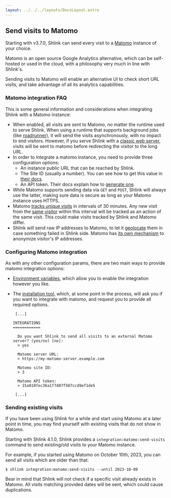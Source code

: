 ```yaml
---
layout: ../../../layouts/DocsLayout.astro
---
```



## Send visits to Matomo

Starting with v3.7.0, Shlink can send every visit to a [Matomo](https://matomo.org/) instance of your choice.

Matomo is an open source Google Analytics alternative, which can be self-hosted or used in the cloud, with a philosophy very much in line with Shlink's.

Sending visits to Matomo will enable an alternative UI to check short URL visits, and take advantage of all its analytics capabilities.

### Matomo integration FAQ

This is some general information and considerations when integrating Shlink with a Matomo instance:

* When enabled, all visits are sent to Matomo, no matter the runtime used to serve Shlink. When using a runtime that supports background jobs (like [roadrunner](/documentation/supported-runtimes/serve-with-roadrunner)), it will send the visits asynchronously, with no impact to end visitors. However, if you serve Shlink with a [classic web server](/documentation/supported-runtimes/classic-web-server), visits will be sent to matomo before redirecting the visitor to the long URL.
* In order to integrate a matomo instance, you need to provide three configuration options:
  * An instance public URL that can be reached by Shlink.
  * The Site ID (usually a number). You can see how to get this value in [their docs](https://matomo.org/faq/general/faq_19212/).
  * An API token. Their docs explain how to [generate one](https://matomo.org/faq/general/faq_114/).
* While Matomo supports sending data via `GET` and `POST`, Shlink will always use the latter, making sure data is secure as long as your Matomo instance uses HTTPS.
* Matomo [tracks unique visits](https://matomo.org/faq/general/faq_36/) in intervals of 30 minutes. Any new visit from the [same visitor](https://matomo.org/faq/general/faq_43) within this interval will be tracked as an action of the same visit. This could make visits tracked by Shlink and Matomo differ.
* Shlink will send raw IP addresses to Matomo, to let it [geolocate](https://matomo.org/faq/how-to/setting-up-accurate-visitors-geolocation/) them in case something failed in Shlink side. Matomo has [its own mechanism](https://matomo.org/faq/general/configure-privacy-settings-in-matomo/) to anonymize visitor's IP addresses.

### Configuring Matomo integration

As with any other configuration params, there are two main ways to provide matomo integration options:

* [Environment variables](/documentation/environment-variables/#matomo-integration), which allow you to enable the integration however you like.
* The [installation tool](/documentation/command-line-interface/installation-tool/), which, at some point in the process, will ask you if you want to integrate with matomo, and request you to provide all required options.

  ```shell
   [...]

  INTEGRATIONS
  ============

    Do you want Shlink to send all visits to an external Matomo server? (yes/no) [no]:
    > yes

    Matomo server URL:
    > https://my-matomo-server.example.com

    Matomo site ID:
    > 3

    Matomo API token:
    > 15a010fec36a1f7d07f507ccd9ef1de5

   [...]
  ```

### Sending existing visits

If you have been using Shlink for a while and start using Matomo at a later point in time, you may find yourself with existing visits that do not show in Matomo.

Starting with Shlink 4.1.0, Shlink provides a `integration:matomo:send-visits` command to send existing/old visits to your Matomo instance.

For example, if you started using Matomo on October 10th, 2023, you can send all visits which are older than that:

```shell
$ shlink integration:matomo:send-visits --until 2023-10-09
```

<Callout type="warning">
  Bear in mind that Shlink will not check if a specific visit already exists in Matomo. All visits matching provided dates will be sent, which could cause duplications.
</Callout>
